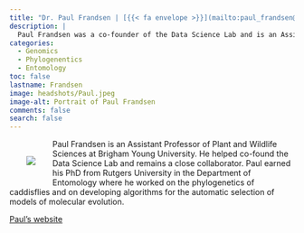 ```yaml
---
title: "Dr. Paul Frandsen | [{{< fa envelope >}}](mailto:paul_frandsen@byu.edu)"
description: |
  Paul Frandsen was a co-founder of the Data Science Lab and is an Assistant Professor of Plant and Wildlife Sciences at Brigham Young University. 
categories:
  - Genomics
  - Phylogenentics
  - Entomology
toc: false
lastname: Frandsen
image: headshots/Paul.jpeg
image-alt: Portrait of Paul Frandsen
comments: false
search: false
---
```

::: {.content-container}
::: {.header-block}

<div>
  <div style="float: left; position: relative; top: 0px; padding: 30px;">
  ![](headshots/Paul.jpeg)
  </div>

Paul Frandsen is an Assistant Professor of Plant and Wildlife Sciences at Brigham Young University. He helped co-found the Data Science Lab and remains a close collaborator. Paul earned his PhD from Rutgers University in the Department of Entomology where he worked on the phylogenetics of caddisflies and on developing algorithms for the automatic selection of models of molecular evolution.

[Paul's website](http://paulfrandsen.com/)
</div>
:::
:::